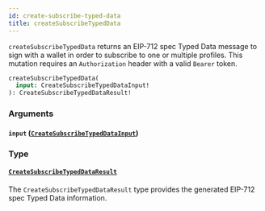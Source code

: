 ```yaml
---
id: create-subscribe-typed-data
title: createSubscribeTypedData
---
```



`createSubscribeTypedData` returns an EIP-712 spec Typed Data message to sign with a wallet in order to subscribe to one or multiple profiles. This mutation requires an `Authorization` header with a valid `Bearer` token.

```graphql
createSubscribeTypedData(
  input: CreateSubscribeTypedDataInput!
): CreateSubscribeTypedDataResult!
```


### Arguments

#### `input` ([`CreateSubscribeTypedDataInput`](/cyberconnect/reference/inputs/create-subscribe-typed-data-input))




### Type

#### [`CreateSubscribeTypedDataResult`](/cyberconnect/reference/objects/create-subscribe-typed-data-result) 

The `CreateSubscribeTypedDataResult` type provides the generated EIP-712 spec Typed Data information.




